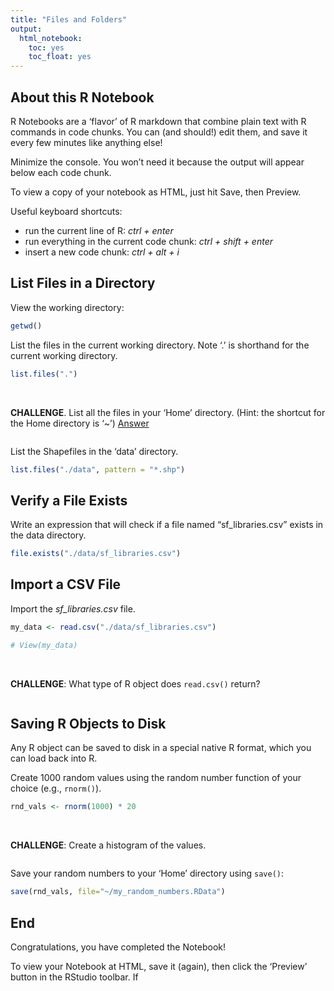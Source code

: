 ```yaml
---
title: "Files and Folders"
output: 
  html_notebook:
    toc: yes
    toc_float: yes
---
```


## About this R Notebook

R Notebooks are a 'flavor' of R markdown that combine plain text with R commands in code chunks. You can (and should!) edit them, and save it every few minutes like anything else!

Minimize the console. You won't need it because the output will appear below each code chunk.

To view a copy of your notebook as HTML, just hit Save, then Preview.

Useful keyboard shortcuts:

 - run the current line of R: *ctrl + enter*
 - run everything in the current code chunk: *ctrl + shift + enter*
 - insert a new code chunk: *ctrl + alt + i*

## List Files in a Directory

View the working directory:

```r
getwd()
```
List the files in the current working directory. Note '.' is shorthand for the current working directory.

```r
list.files(".")
```

\

**CHALLENGE**. List all the files in your 'Home' directory. (Hint: the shortcut for the Home directory is '~') [Answer](http://bit.ly/38UPrbQ)

```r

```

List the Shapefiles in the 'data' directory.

```r
list.files("./data", pattern = "*.shp")
```

## Verify a File Exists

Write an expression that will check if a file named "sf_libraries.csv" exists in the data directory.

```r
file.exists("./data/sf_libraries.csv")
```

## Import a CSV File

Import the *sf_libraries.csv* file. 

```r
my_data <- read.csv("./data/sf_libraries.csv")

# View(my_data)
```

\

**CHALLENGE**: What type of R object does `read.csv()` return?

```r

```

## Saving R Objects to Disk

Any R object can be saved to disk in a special native R format, which you can load back into R. 

Create 1000 random values using the random number function of your choice (e.g., `rnorm()`).

```r
rnd_vals <- rnorm(1000) * 20
```

\

**CHALLENGE**: Create a histogram of the values.

```r

```

Save your random numbers to your 'Home' directory using `save()`:

```r
save(rnd_vals, file="~/my_random_numbers.RData")
```

## End

Congratulations, you have completed the Notebook! 

To view your Notebook at HTML, save it (again), then click the 'Preview' button in the RStudio toolbar. If



